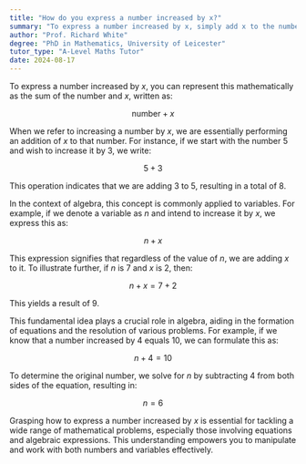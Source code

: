 ```yaml
---
title: "How do you express a number increased by x?"
summary: "To express a number increased by x, simply add x to the number, represented as; number + x."
author: "Prof. Richard White"
degree: "PhD in Mathematics, University of Leicester"
tutor_type: "A-Level Maths Tutor"
date: 2024-08-17
---
```


To express a number increased by $x$, you can represent this mathematically as the sum of the number and $x$, written as: 

$$ \text{number} + x $$

When we refer to increasing a number by $x$, we are essentially performing an addition of $x$ to that number. For instance, if we start with the number $5$ and wish to increase it by $3$, we write:

$$ 5 + 3 $$

This operation indicates that we are adding $3$ to $5$, resulting in a total of $8$.

In the context of algebra, this concept is commonly applied to variables. For example, if we denote a variable as $n$ and intend to increase it by $x$, we express this as:

$$ n + x $$

This expression signifies that regardless of the value of $n$, we are adding $x$ to it. To illustrate further, if $n$ is $7$ and $x$ is $2$, then:

$$ n + x = 7 + 2 $$

This yields a result of $9$.

This fundamental idea plays a crucial role in algebra, aiding in the formation of equations and the resolution of various problems. For example, if we know that a number increased by $4$ equals $10$, we can formulate this as:

$$ n + 4 = 10 $$

To determine the original number, we solve for $n$ by subtracting $4$ from both sides of the equation, resulting in:

$$ n = 6 $$

Grasping how to express a number increased by $x$ is essential for tackling a wide range of mathematical problems, especially those involving equations and algebraic expressions. This understanding empowers you to manipulate and work with both numbers and variables effectively.
    